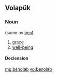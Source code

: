 {{also|benoläb}}
==Volapük==

===Noun===
{{vo-noun}} (same as [[ben]])

# [[grace]]
# [[well-being]]

====Declension====
{{vo-decl-noun}}

[[mg:benolab]]
[[vo:benolab]]